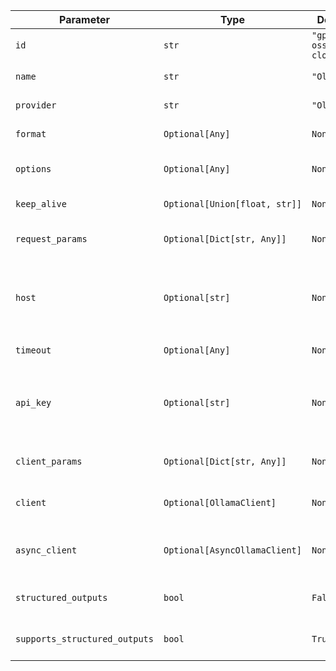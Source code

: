 | Parameter                     | Type                          | Default        | Description                                                  |
| ---------------------------- | ----------------------------- | -------------- | ------------------------------------------------------------ |
| `id`                         | `str`                         | `"gpt-oss:120b-cloud"`   | The ID of the model to use.                                  |
| `name`                       | `str`                         | `"Ollama"`     | The name of the model.                                       |
| `provider`                   | `str`                         | `"Ollama"`     | The provider of the model.                                   |
| `format`                     | `Optional[Any]`               | `None`         | The format of the response.                                  |
| `options`                    | `Optional[Any]`               | `None`         | Additional options to pass to the model.                     |
| `keep_alive`                 | `Optional[Union[float, str]]` | `None`         | The keep alive time for the model.                           |
| `request_params`             | `Optional[Dict[str, Any]]`    | `None`         | Additional parameters to pass to the request.                |
| `host`                       | `Optional[str]`               | `None`         | The host to connect to. Defaults to `https://ollama.com` when using `api_key`. |
| `timeout`                    | `Optional[Any]`               | `None`         | The timeout for the connection.                              |
| `api_key`                    | `Optional[str]`               | `None`         | API key for Ollama Cloud. Can also be set via `OLLAMA_API_KEY` environment variable. |
| `client_params`              | `Optional[Dict[str, Any]]`    | `None`         | Additional parameters to pass to the client.                 |
| `client`                     | `Optional[OllamaClient]`      | `None`         | A pre-configured instance of the Ollama client.              |
| `async_client`               | `Optional[AsyncOllamaClient]` | `None`         | A pre-configured instance of the asynchronous Ollama client. |
| `structured_outputs`         | `bool`                        | `False`        | Whether to use the structured outputs with this Model.       |
| `supports_structured_outputs`| `bool`                        | `True`         | Whether the Model supports structured outputs.                |
